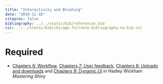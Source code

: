 ```yaml
---
title: "Interactivity and Brushing"
date: "2019-11-18"
citeproc: false
bibliography: ../../static/bib/references.bib
csl: ../../static/bib/chicago-fullnote-bibliography-no-bib.csl
---
```


# Required

- <i class="fas fa-book"></i> [Chapters 6: Workflow](https://mastering-shiny.org/action-workflow.html), [Chapters 7: User feedback](https://mastering-shiny.org/action-feedback.html), [Chapters 8: Uploads and downloads](https://mastering-shiny.org/action-transfer.html) and [Chapters 9: Dynamic UI](https://mastering-shiny.org/action-dynamic.html) in Hadley Wickham *Mastering Shiny* 


